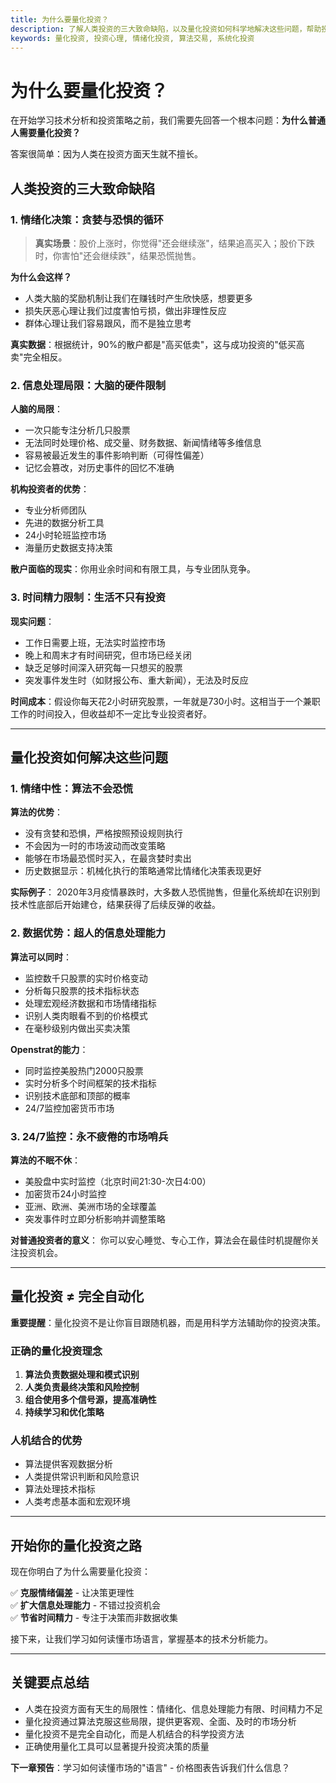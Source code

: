 ```yaml
---
title: 为什么要量化投资？
description: 了解人类投资的三大致命缺陷，以及量化投资如何科学地解决这些问题，帮助投资者做出更理性的决策。
keywords: 量化投资, 投资心理, 情绪化投资, 算法交易, 系统化投资
---
```


# 为什么要量化投资？

在开始学习技术分析和投资策略之前，我们需要先回答一个根本问题：**为什么普通人需要量化投资？**

答案很简单：因为人类在投资方面天生就不擅长。

## 人类投资的三大致命缺陷

### 1. 情绪化决策：贪婪与恐惧的循环

> **真实场景**：股价上涨时，你觉得"还会继续涨"，结果追高买入；股价下跌时，你害怕"还会继续跌"，结果恐慌抛售。

**为什么会这样？**
- 人类大脑的奖励机制让我们在赚钱时产生欣快感，想要更多
- 损失厌恶心理让我们过度害怕亏损，做出非理性反应
- 群体心理让我们容易跟风，而不是独立思考

**真实数据**：根据统计，90%的散户都是"高买低卖"，这与成功投资的"低买高卖"完全相反。

### 2. 信息处理局限：大脑的硬件限制

**人脑的局限**：
- 一次只能专注分析几只股票
- 无法同时处理价格、成交量、财务数据、新闻情绪等多维信息
- 容易被最近发生的事件影响判断（可得性偏差）
- 记忆会篡改，对历史事件的回忆不准确

**机构投资者的优势**：
- 专业分析师团队
- 先进的数据分析工具
- 24小时轮班监控市场
- 海量历史数据支持决策

**散户面临的现实**：你用业余时间和有限工具，与专业团队竞争。

### 3. 时间精力限制：生活不只有投资

**现实问题**：
- 工作日需要上班，无法实时监控市场
- 晚上和周末才有时间研究，但市场已经关闭
- 缺乏足够时间深入研究每一只想买的股票
- 突发事件发生时（如财报公布、重大新闻），无法及时反应

**时间成本**：假设你每天花2小时研究股票，一年就是730小时。这相当于一个兼职工作的时间投入，但收益却不一定比专业投资者好。

---

## 量化投资如何解决这些问题

### 1. 情绪中性：算法不会恐慌

**算法的优势**：
- 没有贪婪和恐惧，严格按照预设规则执行
- 不会因为一时的市场波动而改变策略
- 能够在市场最恐慌时买入，在最贪婪时卖出
- 历史数据显示：机械化执行的策略通常比情绪化决策表现更好

**实际例子**：
2020年3月疫情暴跌时，大多数人恐慌抛售，但量化系统却在识别到技术性底部后开始建仓，结果获得了后续反弹的收益。

### 2. 数据优势：超人的信息处理能力

**算法可以同时**：
- 监控数千只股票的实时价格变动
- 分析每只股票的技术指标状态
- 处理宏观经济数据和市场情绪指标
- 识别人类肉眼看不到的价格模式
- 在毫秒级别内做出买卖决策

**Openstrat的能力**：
- 同时监控美股热门2000只股票
- 实时分析多个时间框架的技术指标
- 识别技术底部和顶部的概率
- 24/7监控加密货币市场

### 3. 24/7监控：永不疲倦的市场哨兵

**算法的不眠不休**：
- 美股盘中实时监控（北京时间21:30-次日4:00）
- 加密货币24小时监控
- 亚洲、欧洲、美洲市场的全球覆盖
- 突发事件时立即分析影响并调整策略

**对普通投资者的意义**：
你可以安心睡觉、专心工作，算法会在最佳时机提醒你关注投资机会。

---

## 量化投资 ≠ 完全自动化

**重要提醒**：量化投资不是让你盲目跟随机器，而是用科学方法辅助你的投资决策。

### 正确的量化投资理念

1. **算法负责数据处理和模式识别**
2. **人类负责最终决策和风险控制**
3. **组合使用多个信号源，提高准确性**
4. **持续学习和优化策略**

### 人机结合的优势

- 算法提供客观数据分析
- 人类提供常识判断和风险意识
- 算法处理技术指标
- 人类考虑基本面和宏观环境

---

## 开始你的量化投资之路

现在你明白了为什么需要量化投资：

✅ **克服情绪偏差** - 让决策更理性  
✅ **扩大信息处理能力** - 不错过投资机会  
✅ **节省时间精力** - 专注于决策而非数据收集  

接下来，让我们学习如何读懂市场语言，掌握基本的技术分析能力。

---

## 关键要点总结

- 人类在投资方面有天生的局限性：情绪化、信息处理能力有限、时间精力不足
- 量化投资通过算法克服这些局限，提供更客观、全面、及时的市场分析
- 量化投资不是完全自动化，而是人机结合的科学投资方法
- 正确使用量化工具可以显著提升投资决策的质量

**下一章预告**：学习如何读懂市场的"语言" - 价格图表告诉我们什么信息？
